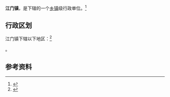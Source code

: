 {{中国乡级行政区|51/05/24/101/000}}

'''江门镇'''，是{{PRC admin/fullname|51/05/24/101/000|3}}下辖的一个[[乡镇|乡镇]]级行政单位。<ref>{{PRC admin/ref sgc|{{PRC admin/parent|51/05/24/101/000}}}}</ref>

== 行政区划 ==

江门镇下辖以下地区：<ref>{{PRC admin/ref sgc|51/05/24/101/000}}</ref>

{{PRC admin/children|51/05/24/101/000}}。

== 参考资料 ==

{{reflist}}

{{行政区划小作品}}
{{PRC admin/navcat|51/05/24/101/000}}